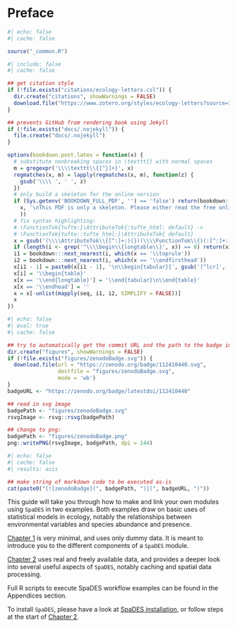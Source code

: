 # Preface {.unnumbered}

```r
#| echo: false
#| cache: false

source("_common.R")
```

```r
#| include: false
#| cache: false

## get citation style
if (!file.exists("citations/ecology-letters.csl")) {
  dir.create("citations", showWarnings = FALSE)
  download.file("https://www.zotero.org/styles/ecology-letters?source=1", destfile = "citations/ecology-letters.csl")
}

## prevents GitHub from rendering book using Jekyll
if (!file.exists("docs/.nojekyll")) {
  file.create("docs/.nojekyll")
}

options(bookdown.post.latex = function(x) {
  # substitute nonbreaking spaces in \texttt{} with normal spaces
  m = gregexpr('\\\\texttt\\{[^}]+}', x)
  regmatches(x, m) = lapply(regmatches(x, m), function(z) {
    gsub('\\\\ ', ' ', z)
  })
  # only build a skeleton for the online version
  if (Sys.getenv('BOOKDOWN_FULL_PDF', '') == 'false') return(bookdown:::strip_latex_body(
    x, '\nThis PDF is only a skeleton. Please either read the free online HTML version, or purchase a hard-copy of this book.\n'
    ))
  # fix syntax highlighting:
  # \FunctionTok{tufte:}\AttributeTok{:tufte_html: default} ->
  # \FunctionTok{tufte::tufte_html:}\AttributeTok{ default}
  x = gsub('(\\\\AttributeTok\\{[^:]+:)(})(\\\\FunctionTok\\{)(:[^:]+:)', '\\1\\4\\2\\3', x)
  if (length(i <- grep('^\\\\begin\\{longtable\\}', x)) == 0) return(x)
  i1 = bookdown:::next_nearest(i, which(x == '\\toprule'))
  i2 = bookdown:::next_nearest(i, which(x == '\\endfirsthead'))
  x[i1 - 1] = paste0(x[i1 - 1], '\n\\begin{tabular}{', gsub('[^lcr]', '', gsub('.*\\[]', '', x[i])), '}')
  x[i] = '\\begin{table}'
  x[x == '\\end{longtable}'] = '\\end{tabular}\n\\end{table}'
  x[x == '\\endhead'] = ''
  x = x[-unlist(mapply(seq, i1, i2, SIMPLIFY = FALSE))]
  x
})
```

``` r
#| echo: false
#| eval: true
#| cache: false

## try to automatically get the commit URL and the path to the badge image
dir.create("figures", showWarnings = FALSE)
if (!file.exists("figures/zenodoBadge.svg")) {
  download.file(url = "https://zenodo.org/badge/112410440.svg",
                destfile = "figures/zenodoBadge.svg",
                mode = 'wb')
}
badgeURL <- "https://zenodo.org/badge/latestdoi/112410440"

## read in svg image
badgePath <- "figures/zenodoBadge.svg"
rsvgImage <- rsvg::rsvg(badgePath)

## change to png:
badgePath <- "figures/zenodoBadge.png"  
png::writePNG(rsvgImage, badgePath, dpi = 144)
```

``` r
#| echo: false
#| cache: false
#| results: asis

## make string of markdown code to be executed as-is
cat(paste0("[![zenodoBadge](", badgePath, ")](", badgeURL, ")"))
```

This guide will take you through how to make and link your own modules using `SpaDES` in two examples. Both examples draw on basic uses of statistical models in ecology, notably the relationships between environmental variables and species abundance and presence. 

[Chapter 1](Part1_DummyModel.qmd) is very minimal, and uses only dummy data. It is meant to introduce you to the different components of a `SpaDES` module.

[Chapter 2](Part2_SDMs.qmd) uses real and freely available data, and provides a deeper look into several useful aspects of `SpaDES`, notably caching and spatial data processing.

Full R scripts to execute SpaDES workflow examples can be found in the Appendices section.

To install `SpaDES`, please have a look at [SpaDES installation](https://github.com/PredictiveEcology/SpaDES/wiki/Installation), or follow steps at the start of [Chapter 2](Part2_SDMs.qmd).
